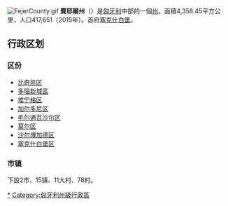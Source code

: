 {{Unreferenced|time=2020-01-08}}
[[File:FejerCounty.gif|right]]
'''費耶爾州'''（{{lang-hu|Fejér}}）是[[匈牙利|匈牙利]]中部的一個[[匈牙利州份|州]]。面積4,358.45平方公里，人口417,651（2015年）。首府[[塞克什白堡|塞克什白堡]]。

== 行政区划 ==
{{Stack|[[File:Fejér_districts.png|thumb]]}}
=== 区份 ===
* [[比奇凯区|比奇凯区]]
* [[多瑙新城區|多瑙新城區]]
* [[埃宁格区|埃宁格区]]
* [[加尔多尼区|加尔多尼区]]
* [[毛尔通瓦沙尔区|毛尔通瓦沙尔区]]
* [[莫尔区|莫尔区]]
* [[沙尔博加德区|沙尔博加德区]]
* [[塞克什白堡区|塞克什白堡区]]

=== 市镇 ===
下設2市、15镇、11大村、78村。

{{匈牙利州份}}
{{費耶爾州}}
{{Authority control}}
{{Hungary-geo-stub}}

{{DEFAULTSORT:Fejer}}
[[Category:费耶尔州|*]]
[[Category:匈牙利州級行政區|Category:匈牙利州級行政區]]